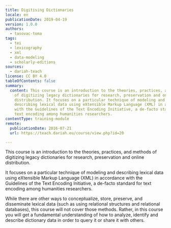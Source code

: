 ```yaml
---
title: Digitising Dictionaries
locale: en
publicationDate: 2019-04-19
version: 1.0.0
authors:
  - tasovac-toma
tags:
  - tei
  - lexicography
  - xml
  - data-modeling
  - scholarly-editions
sources:
  - dariah-teach
license: CC BY 4.0
tableOfContents: false
summary:
  content: This course is an introduction to the theories, practices, and methods
    of digitizing legacy dictionaries for research, preservation and online
    distribution. It focuses on a particular technique of modeling and
    describing lexical data using eXtensible Markup Language (XML) in accordance
    with the Guidelines of the Text Encoding Initiative, a de-facto standard for
    text encoding among humanities researchers.
contentType: training-module
remote:
  publicationDate: 2016-07-21
  url: https://teach.dariah.eu/course/view.php?id=20

---
```


This course is an introduction to the theories, practices, and methods of digitizing legacy dictionaries for research, preservation and online distribution.

It focuses on a particular technique of modeling and describing lexical data using eXtensible Markup Language (XML) in accordance with the Guidelines of the Text Encoding Initiative, a de-facto standard for text encoding among humanities researchers.

While there are other ways to conceptualize, store, preserve, and disseminate lexical data (such as using relational structures and relational databases), this course will not cover those methods. Rather, in this course you will get a fundamental understanding of how to analyze, identify and describe dictionary data in order to query it or share it with others.

<ExternalResource
  title="Interested in learning more?"
  subtitle="Check out Digitising Dictionaries on #dariahTeach"
  url="https://teach.dariah.eu/course/view.php?id=20"
/>
